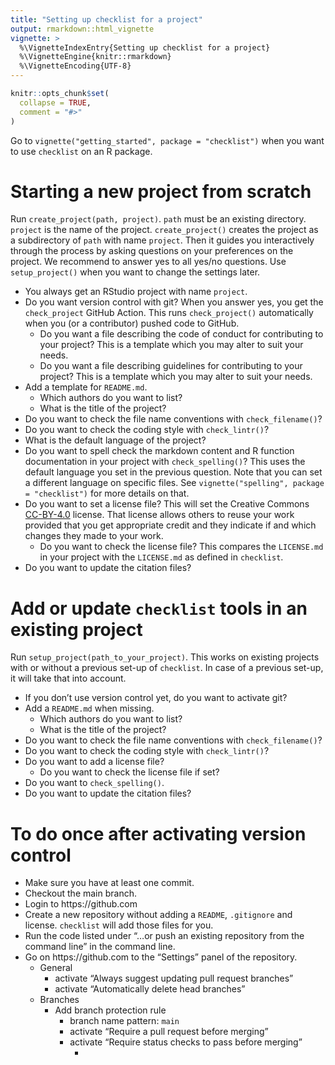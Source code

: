 ```yaml
---
title: "Setting up checklist for a project"
output: rmarkdown::html_vignette
vignette: >
  %\VignetteIndexEntry{Setting up checklist for a project}
  %\VignetteEngine{knitr::rmarkdown}
  %\VignetteEncoding{UTF-8}
---
```


```r
knitr::opts_chunk$set(
  collapse = TRUE,
  comment = "#>"
)
```

Go to `vignette("getting_started", package = "checklist")` when you want to use `checklist` on an R package.

# Starting a new project from scratch

Run `create_project(path, project)`.
`path` must be an existing directory.
`project` is the name of the project.
`create_project()` creates the project as a subdirectory of `path` with name `project`.
Then it guides you interactively through the process by asking questions on your preferences on the project.
We recommend to answer yes to all yes/no questions.
Use `setup_project()` when you want to change the settings later.

- You always get an RStudio project with name `project`.
- Do you want version control with git?
  When you answer yes, you get the `check_project` GitHub Action.
  This runs `check_project()` automatically when you (or a contributor) pushed code to GitHub.
    - Do you want a file describing the code of conduct for contributing to your project?
      This is a template which you may alter to suit your needs.
    - Do you want a file describing guidelines for contributing to your project?
      This is a template which you may alter to suit your needs.
- Add a template for `README.md`.
    - Which authors do you want to list?
    - What is the title of the project?
- Do you want to check the file name conventions with `check_filename()`?
- Do you want to check the coding style with `check_lintr()`?
- What is the default language of the project?
- Do you want to spell check the markdown content and R function documentation in your project with `check_spelling()`?
  This uses the default language you set in the previous question.
  Note that you can set a different language on specific files.
  See `vignette("spelling", package = "checklist")` for more details on that.
- Do you want to set a license file?
  This will set the Creative Commons [CC-BY-4.0](https://creativecommons.org/licenses/by/4.0/) license.
  That license allows others to reuse your work provided that you get appropriate credit and they indicate if and which changes they made to your work.
    - Do you want to check the license file?
      This compares the `LICENSE.md` in your project with the `LICENSE.md` as defined in `checklist`.
- Do you want to update the citation files?
  
# Add or update `checklist` tools in an existing project

Run `setup_project(path_to_your_project)`.
This works on existing projects with or without a previous set-up of `checklist`.
In case of a previous set-up, it will take that into account.

- If you don't use version control yet, do you want to activate git?
- Add a `README.md` when missing.
    - Which authors do you want to list?
    - What is the title of the project?
- Do you want to check the file name conventions with `check_filename()`?
- Do you want to check the coding style with `check_lintr()`?
- Do you want to add a license file?
    - Do you want to check the license file if set?
- Do you want to `check_spelling()`.
- Do you want to update the citation files?

# To do once after activating version control

- Make sure you have at least one commit.
- Checkout the main branch.
- Login to https://github.com
- Create a new repository without adding a `README`, `.gitignore` and license.
  `checklist` will add those files for you.
- Run the code listed under "...or push an existing repository from the command line" in the command line.
- Go on https://github.com to the "Settings" panel of the repository.
    - General
        - activate "Always suggest updating pull request branches"
        - activate "Automatically delete head branches"
    - Branches
        - Add branch protection rule
            - branch name pattern: `main`
            - activate "Require a pull request before merging"
            - activate "Require status checks to pass before merging"
                - 
